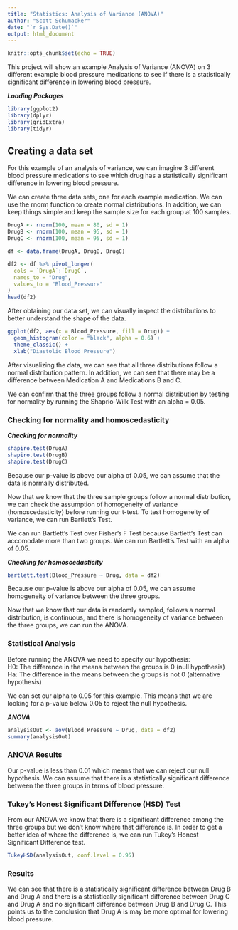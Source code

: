 ```yaml
---
title: "Statistics: Analysis of Variance (ANOVA)"
author: "Scott Schumacker"
date: "`r Sys.Date()`"
output: html_document
---
```


```r
knitr::opts_chunk$set(echo = TRUE)
```

This project will show an example Analysis of Variance (ANOVA) on 3 different example blood pressure medications to see if there is a statistically significant difference in lowering blood pressure.

***Loading Packages***
```r
library(ggplot2)
library(dplyr)
library(gridExtra)
library(tidyr)
```

## Creating a data set
For this example of an analysis of variance, we can imagine 3 different blood pressure medications to see which drug has a statistically significant difference in lowering blood pressure.

We can create three data sets, one for each example medication. We can use the rnorm function to create normal distributions. In addition, we can keep things simple and keep the sample size for each group at 100 samples.
```r
DrugA <- rnorm(100, mean = 80, sd = 1)
DrugB <- rnorm(100, mean = 95, sd = 1)
DrugC <- rnorm(100, mean = 95, sd = 1)

df <- data.frame(DrugA, DrugB, DrugC)

df2 <- df %>% pivot_longer(
  cols = `DrugA`:`DrugC`,
  names_to = "Drug",
  values_to = "Blood_Pressure"
)
head(df2)
```

After obtaining our data set, we can visually inspect the distributions to better understand the shape of the data.

```r
ggplot(df2, aes(x = Blood_Pressure, fill = Drug)) +
  geom_histogram(color = "black", alpha = 0.6) +
  theme_classic() +
  xlab("Diastolic Blood Pressure")
```

After visualizing the data, we can see that all three distributions follow a normal distribution pattern. In addition, we can see that there may be a difference between Medication A and Medications B and C. 

We can confirm that the three groups follow a normal distribution by testing for normality by running the Shaprio-Wilk Test with an alpha = 0.05.

### Checking for normality and homoscedasticity

***Checking for normality***
```r
shapiro.test(DrugA)
shapiro.test(DrugB)
shapiro.test(DrugC)
```
Because our p-value is above our alpha of 0.05, we can assume that the data is normally distributed.

Now that we know that the three sample groups follow a normal distribution, we can check the assumption of homogeneity of variance (homoscedasticity) before running our t-test. To test homogeneity of variance, we can run Bartlett's Test.

We can run Bartlett's Test over Fisher's F Test because Bartlett's Test can accomodate more than two groups. We can run Bartlett's Test with an alpha of 0.05.

***Checking for homoscedasticity***
```r
bartlett.test(Blood_Pressure ~ Drug, data = df2)
```
Because our p-value is above our alpha of 0.05, we can assume homogeneity of variance between the three groups.

Now that we know that our data is randomly sampled, follows a normal distribution, is continuous, and there is homogeneity of variance between the three groups, we can run the ANOVA.

### Statistical Analysis

Before running the ANOVA we need to specify our hypothesis: <br>
H0: The difference in the means between the groups is 0 (null hypothesis) <br>
Ha: The difference in the means between the groups is not 0 (alternative hypothesis)

We can set our alpha to 0.05 for this example. This means that we are looking for a p-value below 0.05 to reject the null hypothesis.

***ANOVA***
```r
analysisOut <- aov(Blood_Pressure ~ Drug, data = df2)
summary(analysisOut)
```
### ANOVA Results

Our p-value is less than 0.01 which means that we can reject our null hypothesis. We can assume that there is a statistically significant difference between the three groups in terms of blood pressure.

### Tukey's Honest Significant Difference (HSD) Test

From our ANOVA we know that there is a significant difference among the three groups but we don't know where that difference is. In order to get a better idea of where the difference is, we can run Tukey's Honest Significant Difference test.
```r
TukeyHSD(analysisOut, conf.level = 0.95)
```
### Results 

We can see that there is a statistically significant difference between Drug B and Drug A and there is a statistically significant difference between Drug C and Drug A and no significant difference between Drug B and Drug C. This points us to the conclusion that Drug A is may be more optimal for lowering blood pressure.